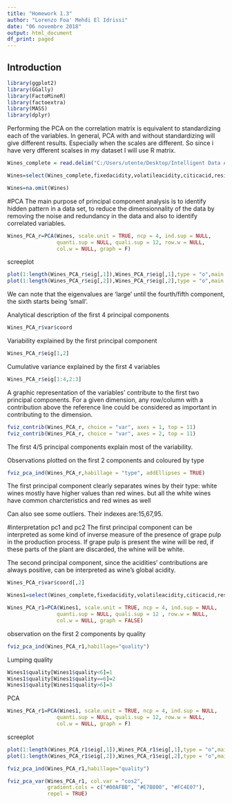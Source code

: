 ```yaml
---
title: "Homework 1.3"
author: "Lorenzo Foa' Mehdi El Idrissi"
date: "06 novembre 2018"
output: html_document
df_print: paged
---
```


## Introduction


```r
library(ggplot2)
library(GGally)
library(FactoMineR)
library(factoextra)
library(MASS)
library(dplyr)
```




Performing the PCA on the correlation matrix is equivalent to standardizing each of the variables. In general, PCA with and without standardizing will give different results. Especially when the scales are different. So since i have very dfferent scalses in my dataset I will use R matrix.

```r
Wines_complete = read.delim("C:/Users/utente/Desktop/Intelligent Data Analysis/Wines.txt", sep = "", dec = ".",header=FALSE,col.names=c('fixedacidity','volatileacidity','citicacid','residualsugar','chlorides','freesulfurdioxide','totalsulfurdioxide','density','pH','sulphates','alcohol','quality','type'))

Wines=select(Wines_complete,fixedacidity,volatileacidity,citicacid,residualsugar,chlorides,freesulfurdioxide,totalsulfurdioxide,density,pH,sulphates,alcohol,type)

Wines=na.omit(Wines)
```


#PCA
The main purpose of principal component analysis is to identify hidden pattern in a data set, to reduce the dimensionnality of the data by removing the noise and redundancy in the data and also to identify correlated variables.

```r
Wines_PCA_r=PCA(Wines, scale.unit = TRUE, ncp = 4, ind.sup = NULL, 
                quanti.sup = NULL, quali.sup = 12, row.w = NULL, 
                col.w = NULL, graph = F)

```


screeplot

```r
plot(1:length(Wines_PCA_r$eig[,1]),Wines_PCA_r$eig[,1],type = "o",main = "Scree plot",xlab = "Component number",ylab = "Eigenvalues")
plot(1:length(Wines_PCA_r$eig[,2]),Wines_PCA_r$eig[,2],type = "o",main = "Scree plot",xlab = "Component number",ylab = "Percentage of variance explained")
```

We can note that the eigenvalues are 'large' until the fourth/fifth component, the sixth starts being 'small'.


Analytical description of the first 4 principal components

```r
Wines_PCA_r$var$coord
```

Variability explained by the first principal component

```r
Wines_PCA_r$eig[1,2]
```

Cumulative variance explained by the first 4 variables

```r
Wines_PCA_r$eig[1:4,2:3]
```


A graphic representation of the variables' contribute to the first two principal components.
For a given dimension, any row/column with a contribution above the reference line could be considered as important in contributing to the dimension.

```r
fviz_contrib(Wines_PCA_r, choice = "var", axes = 1, top = 11)
fviz_contrib(Wines_PCA_r, choice = "var", axes = 2, top = 11)
```

The first 4/5 principal components explain most of the variability.


Observations plotted on the first 2 components and coloured by type

```r
fviz_pca_ind(Wines_PCA_r,habillage = "type", addEllipses = TRUE)

```

The first principal component clearly separates wines by their type: white wines mostly have higher values than red wines.
but all the white wines have common charcteristics and red wines as well

Can also see some outliers. Their indexes are:15,67,95.

#interpretation pc1 and pc2
The first principal component can be interpreted as some kind of inverse measure of the presence of grape pulp in the production process. If grape pulp is present the wine will be red, if these parts of the plant are discarded, the whine will be white.

The second principal component, since the acidities' contributions are always positive, can be interpreted as wine's global acidity.

```r
Wines_PCA_r$var$coord[,2]
```

```r
Wines1=select(Wines_complete,fixedacidity,volatileacidity,citicacid,residualsugar,chlorides,freesulfurdioxide,totalsulfurdioxide,density,pH,sulphates,alcohol,quality)

```

```r
Wines_PCA_r1=PCA(Wines1, scale.unit = TRUE, ncp = 4, ind.sup = NULL, 
                quanti.sup = NULL, quali.sup = 12 , row.w = NULL, 
                col.w = NULL, graph = FALSE)
```

observation on the first 2 components by quality

```r
fviz_pca_ind(Wines_PCA_r1,habillage="quality")
```

Lumping quality

```r
Wines1$quality[Wines1$quality<6]=1
Wines1$quality[Wines1$quality==6]=2
Wines1$quality[Wines1$quality>6]=3
```


PCA 

```r
Wines_PCA_r1=PCA(Wines1, scale.unit = TRUE, ncp = 4, ind.sup = NULL, 
                quanti.sup = NULL, quali.sup = 12, row.w = NULL, 
                col.w = NULL, graph = F)

```

screeplot

```r
plot(1:length(Wines_PCA_r1$eig[,1]),Wines_PCA_r1$eig[,1],type = "o",main = "Scree plot",xlab = "Component number",ylab = "Eigenvalues")
plot(1:length(Wines_PCA_r1$eig[,2]),Wines_PCA_r1$eig[,2],type = "o",main = "Scree plot",xlab = "Component number",ylab = "Percentage of variance explained")

```


```r
fviz_pca_ind(Wines_PCA_r1,habillage="quality")

```

```r
fviz_pca_var(Wines_PCA_r1, col.var = "cos2",
             gradient.cols = c("#00AFBB", "#E7B800", "#FC4E07"), 
             repel = TRUE)
```

